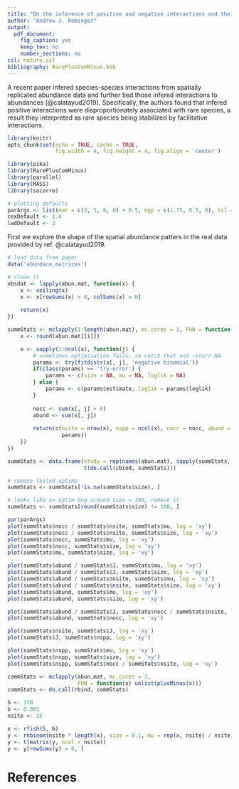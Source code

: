 ```yaml
---
title: "On the inference of positive and negative interactions and their relation to abundance"
author: "Andrew J. Rominger"
output:
  pdf_document:
    fig_caption: yes
    keep_tex: no
    number_sections: no
csl: nature.csl
bibliography: RarePlusComMinus.bib
---
```


A recent paper infered species-species interactions from spatially replicated abundance data and further tied those infered interactions to abundances [@calatayud2019]. Specifically, the authors found that infered positive interactions were disproportionately associated with rare species, a result they interpreted as rare species being stabilized by facilitative interactions.


```r
library(knitr)
opts_chunk$set(echo = TRUE, cache = TRUE, 
               fig.width = 4, fig.height = 4, fig.align = 'center')

library(pika)
library(RarePlusComMinus)
library(parallel)
library(MASS)
library(socorro)

# plotting defaults
parArgs <- list(mar = c(3, 3, 0, 0) + 0.5, mgp = c(1.75, 0.5, 0), tcl = -0.25)
cexDefault <- 1.4
lwdDefault <- 2
```

First we explore the shape of the spatial abundance patters in the real data provided by ref. @calatayud2019.

```r
# load data from paper
data('abundace_matrices')

# clean it
obsdat <- lapply(abun.mat, function(x) {
    x <- ceiling(x)
    x <- x[rowSums(x) > 0, colSums(x) > 0]
    
    return(x)
})
```

```r


summStats <- mclapply(1:length(abun.mat), mc.cores = 3, FUN = function(i) {
    x <- round(abun.mat[[i]])

    o <- sapply(1:ncol(x), function(j) {
        # sometimes optimization fails, so catch that and return NA
        params <- try(fitdistr(x[, j], 'negative binomial'))
        if(class(params) == 'try-error') {
            params <- c(size = NA, mu = NA, loglik = NA)
        } else {
            params <- c(params$estimate, loglik = params$loglik)
        }
        
        nocc <- sum(x[, j] > 0)
        abund <- sum(x[, j])
        
        return(c(nsite = nrow(x), nspp = ncol(x), nocc = nocc, abund = abund, J = sum(x),
                 params))
    })
})

summStats <- data.frame(study = rep(names(abun.mat), sapply(summStats, ncol)),
                        t(do.call(cbind, summStats)))

# remove failed optims
summStats <- summStats[!is.na(summStats$size), ]

# looks like an optim bug around size = 100, remove it
summStats <- summStats[round(summStats$size) != 100, ]
```

```r
par(parArgs)
plot(summStats$nocc / summStats$nsite, summStats$mu, log = 'xy')
plot(summStats$nocc / summStats$nsite, summStats$size, log = 'xy')
plot(summStats$nocc, summStats$mu, log = 'xy')
plot(summStats$nocc, summStats$size, log = 'xy')
plot(summStats$mu, summStats$size, log = 'xy')

plot(summStats$abund / summStats$J, summStats$mu, log = 'xy')
plot(summStats$abund / summStats$J, summStats$size, log = 'xy')
plot(summStats$abund / summStats$nsite, summStats$mu, log = 'xy')
plot(summStats$abund / summStats$nsite, summStats$size, log = 'xy')
plot(summStats$abund, summStats$mu, log = 'xy')
plot(summStats$abund, summStats$size, log = 'xy')

plot(summStats$abund / summStats$J, summStats$nocc / summStats$nsite, log = 'xy')
plot(summStats$abund, summStats$nocc, log = 'xy')

plot(summStats$nsite, summStats$J, log = 'xy')
plot(summStats$J, summStats$nspp, log = 'xy')

plot(summStats$nspp, summStats$mu, log = 'xy')
plot(summStats$nspp, summStats$size, log = 'xy')
plot(summStats$nspp, summStats$nocc / summStats$nsite, log = 'xy')
```


```r
commStats <- mclapply(abun.mat, mc.cores = 3, 
                      FUN = function(x) unlist(plusMinus(x)))
commStats <- do.call(rbind, commStats)
```


```r
S <- 150
b <- 0.001
nsite <- 25

x <- rfish(S, b)
y <- rnbinom(nsite * length(x), size = 0.1, mu = rep(x, nsite) / nsite)
y <- t(matrix(y, ncol = nsite))
y <- y[rowSums(y) > 0, ]
```

# References

